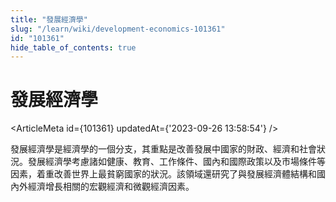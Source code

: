 ```yaml
---
title: "發展經濟學"
slug: "/learn/wiki/development-economics-101361"
id: "101361"
hide_table_of_contents: true
---
```



# 發展經濟學

<ArticleMeta id={101361} updatedAt={'2023-09-26 13:58:54'} />
<div className='border-solid border-b border-t-0 my-4 border-[var(--ifm-color-gray-300)]' />

發展經濟學是經濟學的一個分支，其重點是改善發展中國家的財政、經濟和社會狀況。發展經濟學考慮諸如健康、教育、工作條件、國內和國際政策以及市場條件等因素，着重改善世界上最貧窮國家的狀況。該領域還研究了與發展經濟體結構和國內外經濟增長相關的宏觀經濟和微觀經濟因素。
